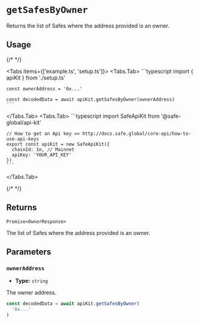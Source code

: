 
# `getSafesByOwner`

Returns the list of Safes where the address provided is an owner.

## Usage

{/* <!-- vale off --> */}

<Tabs items={['example.ts', 'setup.ts']}>
  <Tabs.Tab>
    ```typescript
    import { apiKit } from './setup.ts'

    const ownerAddress = '0x...'

    const decodedData = await apiKit.getSafesByOwner(ownerAddress)
    ```
  </Tabs.Tab>
  <Tabs.Tab>
    ```typescript
    import SafeApiKit from '@safe-global/api-kit'

    // How to get an Api key => http://docs.safe.global/core-api/how-to-use-api-keys
    export const apiKit = new SafeApiKit({
      chainId: 1n, // Mainnet
      apiKey: 'YOUR_API_KEY'
    })
    ```
  </Tabs.Tab>
</Tabs>

{/* <!-- vale on --> */}

## Returns

`Promise<OwnerResponse>`

The list of Safes where the address provided is an owner.

## Parameters

### `ownerAddress`

- **Type:** `string`

The owner address.

```typescript focus=2
const decodedData = await apiKit.getSafesByOwner(
  '0x...'
)
```
